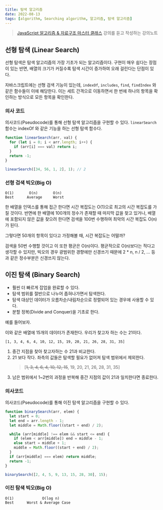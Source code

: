 ```yaml
---
title: 탐색 알고리즘
date: 2022-08-13
tags: [algorithm, Searching algorithm, 알고리즘, 탐색 알고리즘]
---
```


> [JavaScript 알고리즘 & 자료구조 마스터 클래스](https://www.udemy.com/course/best-javascript-data-structures/) 강의를 듣고 작성하는 강의노트

## 선형 탐색 (Linear Search)

선형 탐색은 탐색 알고리즘의 가장 기초가 되는 알고리즘이다.
구현이 매우 쉽다는 장점이 있는 반면, 배열의 크기가 커질수록 탐색 시간이 증가하여 오래 걸린다는 단점이 있다.

자바스크립트에는 선형 검색 기능이 있는데, `indexOf`, `includes`, `find`, `findIndex` 와 같은 함수들이 이에 해당한다.
이는 세트 간격으로 이동하면서 한 번에 하나의 항목을 확인하는 방식으로 모든 항목을 확인한다.

### 의사 코드

의사코드(Pseudocode)를 통해 선형 탐색 알고리즘을 구현할 수 있다.
`linearSearch` 함수는 indexOf 와 같은 기능을 하는 선형 탐색 함수다.

```js
function linearSearch(arr, val) {
  for (let i = 0; i < arr.length; i++) {
    if (arr[i] === val) return i;
  }
  return -1;
}

linearSearch([34, 56, 1, 2], 1); // 2
```

### 선형 검색 빅오(Big O)

```
O(1)       O(n)       O(n)
Best      Average     Worst
```

한 배열을 인덱스를 통해 접근 한다면 시간 복잡도는 O(1)으로 최고의 시간 복잡도를 가질 것이다.
반면에 한 배열에 100개의 정수가 존재할 때 마지막 값을 찾고 있거나, 배열에 포함되지 않은 값을 찾으려 한다면 검색을 100번 수행하여 최악의 시간 복잡도 O(n)가 된다.

그렇다면 50개의 항목이 있다고 가정해볼 때, 시간 복잡도는 어떨까?

검색을 50번 수행할 것이고 이 또한 평균은 O(n)이다. 평균적으로 O(n)보다는 적다고 생각할 수 있지만, 빅오의 경우 광범위한 경향에만 신경쓰기 때문에 2 \* n, n / 2, ... 등과 같은 정수부분은 신경쓰지 않는다.

## 이진 탐색 (Binary Search)

- 훨씬 더 빠르게 잡업을 완료할 수 있다.
- 탐색 범위를 절반으로 나누어 좁혀나가면서 탐색헌다.
- 탐색 대상인 데이터가 오름차순/내림차순으로 정렬되어 있는 경우에 사용할 수 있다.
- 분할 정복(Divide and Conquer)을 기초로 한다.

예를 들어보자.

이와 같은 배열에 15개의 데이터가 존재한다. 우리가 찾고자 하는 수는 21이다.

```
[1, 3, 4, 6, 4, 10, 12, 15, 19, 20, 21, 26, 28, 31, 35]
```

1. 중간 지점을 찾아 찾고자하는 수 21과 비교한다.
2. 21 보다 작다. 좌측의 값들은 탐색할 필요가 없어져 탐색 범위에서 제외한다.
   > [~~1, 3, 4, 6, 4, 10, 12, 15~~, 19, 20, 21, 26, 28, 31, 35]
3. 남은 범위에서 1~2번의 과정을 반복해 중간 지점의 값이 21과 일치한다면 종료한다.

### 의사코드

의사코드(Pseudocode)를 통해 이진 탐색 알고리즘을 구현할 수 있다.

```js
function binarySearch(arr, elem) {
  let start = 0;
  let end = arr.length - 1;
  let middle = Math.floor((start + end) / 2);

  while (arr[middle] !== elem && start <= end) {
    if (elem < arr[middle]) end = middle - 1;
    else start = middle + 1;
    middle = Math.floor((start + end) / 2);
  }
  if (arr[middle] === elem) return middle;
  return -1;
}

binarySearch([2, 4, 5, 9, 13, 15, 28, 30], 15);
```

### 이진 탐색 빅오(Big O)

```
O(1)             O(log n)
Best      Worst & Average Case
```
